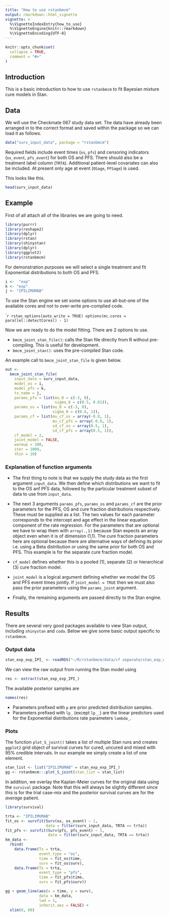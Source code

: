 ```yaml
---
title: "How to use rstanbmcm"
output: rmarkdown::html_vignette
vignette: >
  %\VignetteIndexEntry{how_to_use}
  %\VignetteEngine{knitr::rmarkdown}
  %\VignetteEncoding{UTF-8}
---
```


```r
knitr::opts_chunk$set(
  collapse = TRUE,
  comment = "#>"
)
```

## Introduction

This is a basic introduction to how to use `rstanbmcm` to fit Bayesian mixture cure models in Stan.

## Data

We will use the Checkmate 067 study data set.
The data have already been arranged in to the correct format and saved within the package so we can load it as follows.

```r
data("surv_input_data", package = "rstanbmcm")
```

Required fields include event times (`os`, `pfs`) and censoring indicators (`os_event`, `pfs_event`) for both OS and PFS.
There should also be a treatment label column (`TRTA`).
Additional patient-level covariates can also be included. At present only age at event (`OSage`, `PFSage`) is used.

This looks like this.

```r
head(surv_input_data)
```

## Example

First of all attach all of the libraries we are going to need.

```r
library(purrr)
library(reshape2)
library(dplyr)
library(rstan)
library(shinystan)
library(dplyr)
library(ggplot2)
library(rstanbmcm)
```

For demonstration purposes we will select a single treatment and fit Exponential distributions to both OS and PFS.

```r
i <-  "exp"
k <- "exp"
j <- "IPILIMUMAB"
```

To use the Stan engine we set some options to use all-but-one of the available cores and not to over-write pre-complied code.

````r
rstan_options(auto_write = TRUE)
options(mc.cores = parallel::detectCores() - 1)
```

Now we are ready to do the model fitting.
There are 2 options to use.

* `bmcm_joint_stan_file()`: calls the Stan file directly from R without pre-compiling. This is useful for development.
* `bmcm_joint_stan()`: uses the pre-compiled Stan code.

An example call to `bmcm_joint_stan_file` is given below.

```r
out <-
  bmcm_joint_stan_file(
    input_data = surv_input_data,
    model_os = i,
    model_pfs = k,
    tx_name = j,
    params_pfs = list(mu_0 = c(-3, 0),
                      sigma_0 = c(0.5, 0.01)),
    params_os = list(mu_0 = c(-3, 0),
                     sigma_0 = c(0.4, 1)),
    params_cf = list(mu_cf_os = array(-0.8, 1),
                     mu_cf_pfs = array(-0.8, 1),
                     sd_cf_os = array(0.5, 1),
                     sd_cf_pfs = array(0.5, 1)),
    cf_model = 2,
    joint_model = FALSE,
    warmup = 100,
    iter = 1000,
    thin = 10)
```

### Explanation of function arguments

* The first thing to note is that we supply the study data as the first argument `input_data`.
We then define which distributions we want to fit to the OS anf PFS data, followed by the particular treatment subset of data to use from `input_data`.

* The next 3 arguments `params_pfs`, `params_os` and `params_cf` are the prior parameters for the PFS, OS and cure fraction distributions respectively. These must be supplied as a list. The two values for each parameter corresponds to the intercept and age effect in the linear equation component of the rate regression. For the parameters that are optional we have to wrap them with `array(.,1)` because Stan expects an array object even when it is of dimension (1,1). The cure fraction parameters here are optional because there are alternative ways of defining its prior i.e. using a Beta distribution or using the same prior for both OS and PFS. This example is for the separate cure fraction model.

* `cf_model` defines whether this is a pooled (1), separate (2) or hierarchical (3) cure fraction model.

* `joint_model` is a logical argument defining whether we model the OS and PFS event times jointly. If `joint_model = TRUE` then we must also pass the prior parameters using the `params_joint` argument.

* Finally, the remaining arguments are passed directly to the Stan engine.


## Results

There are several very good packages available to view Stan output, including `shinystan` and `coda`.
Below we give some basic output specific to `rstanbmcm`.

### Output data

```r
stan_exp_exp_IPI_ <- readRDS("~/R/rstanbmcm/data/cf separate/stan_exp_exp_IPI_.Rds")
```

We can view the raw output from running the Stan model using

```r
res <- extract(stan_exp_exp_IPI_)
```

The available posterior samples are

```r
names(res)
```

- Parameters prefixed with `p` are prior predicted distribution samples.
- Parameters prefixed with `lp_` (except `lp__`) are the linear predictors used for the Exponential distributions rate parameters `lambda_`.


### Plots

The function `plot_S_joint()` takes a list of multiple Stan runs and creates `ggplot2` grid object of survival curves for cured, uncured and mixed with 95% credible intervals.
In our example we simply create a list of one element.
```r
stan_list <- list("IPILIMUMAB" = stan_exp_exp_IPI_)
gg <- rstanbmcm:::plot_S_joint(stan_list = stan_list)
```

In addition, we overlay the Kaplan-Meier curves for the original data using the `survival` package.
Note that this will always be slightly different since this is for the trial case-mix and the posterior survival curves are for the _average_ patient.

```r
library(survival)

trta <- "IPILIMUMAB"
fit_os <- survfit(Surv(os, os_event) ~ 1,
                  data = filter(surv_input_data, TRTA == trta))
fit_pfs <- survfit(Surv(pfs, pfs_event) ~ 1,
                   data = filter(surv_input_data, TRTA == trta))
km_data <-
  rbind(
    data.frame(Tx = trta,
               event_type = "os",
               time = fit_os$time,
               surv = fit_os$surv),
    data.frame(Tx = trta,
               event_type = "pfs",
               time = fit_pfs$time,
               surv = fit_pfs$surv))

gg + geom_line(aes(x = time, y = surv),
               data = km_data,
               lwd = 1,
               inherit.aes = FALSE) +
  xlim(0, 60)
```



